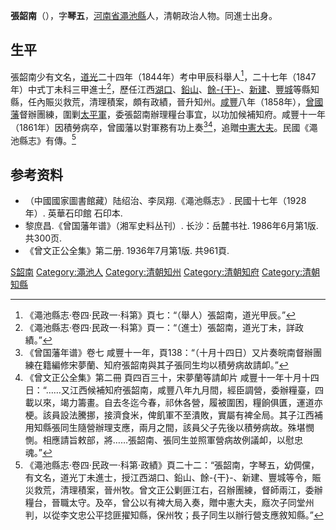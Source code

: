 '''張韶南'''（{{bd|？||1861年|catIdx=Z張}}），字'''琴五'''，[[河南省|河南省]][[澠池縣|澠池縣]]人，清朝政治人物。同進士出身。

==生平==
張韶南少有文名，[[道光|道光]]二十四年（1844年）考中甲辰科舉人<ref>《澠池縣志·卷四·民政一·科第》頁七：“（舉人）張韶南，道光甲辰。”</ref>，二十七年（1847年）中式丁未科三甲進士<ref>《澠池縣志·卷四·民政一·科第》頁一：“（進士）張韶南，道光丁未，詳政績。”</ref>，歷任江西[[湖口縣|湖口]]、[[鉛山|鉛山]]、[[餘干|餘-{干}-]]、[[新建|新建]]、[[豐城|豐城]]等縣知縣，任內賑災救荒，清理積案，頗有政績，晉升知州。[[咸豐_(年號)|咸豐]]八年（1858年），[[曾國藩|曾國藩]]督辦團練，圍剿[[太平軍|太平軍]]，委張韶南辦理糧台事宜，以功加候補知府。咸豐十一年（1861年）因積勞病卒，曾國藩以對軍務有功上奏<ref>《曾国藩年谱》卷七 咸豐十一年，頁138：“（十月十四日）又片奏皖南督辦團練在籍編修宋夢蘭、知府張韶南與其子張同生均以積勞病故請卹。”</ref><ref>《曾文正公全集》第二冊 頁四百三十，宋夢蘭等請卹片 咸豐十一年十月十四日：“……又江西候補知府張韶南，咸豐八年九月間，經臣調營，委辦糧臺，四載以來，竭力籌畫。自去冬迄今春，祁休各營，履被圍困，糧餉俱匱，運道亦梗。該員設法騰挪，接濟食米，俾飢軍不至潰敗，實屬有裨全局。其子江西補用知縣張同生隨營辦理支應，兩月之間，該員父子先後以積勞病故。殊堪憫惻。相應請旨敕部，將……張韶南、張同生並照軍營病故例議卹，以慰忠魂。”</ref>，追贈[[中憲大夫|中憲大夫]]。民國《澠池縣志》有傳。<ref>《澠池縣志·卷四·民政一·科第·政績》頁二十二：“張韶南，字琴五，幼倜儻，有文名，道光丁未進士，授江西湖口、鉛山、餘-{干}-、新建、豐城等令，賑災救荒，清理積案，晉州牧。曾文正公剿匪江右，召辦團練，督師兩江，委辦糧台，晉職太守。及卒，曾公以有裨大局入奏，贈中憲大夫，廕次子同堂州判，以從李文忠公平捻匪擢知縣，保州牧；長子同生以辦行營支應敘知縣。”</ref>

== 参考资料 ==
{{reflist}}

*（中國國家圖書館藏）陆绍治、李凤翔.《澠池縣志》. 民國十七年（1928年）. 英華石印館 石印本.
* 黎庶昌.《曾国藩年谱》（湘军史料丛刊）. 长沙：岳麓书社. 1986年6月第1版. 共300页. 
*《曾文正公全集》第二册. 1936年7月第1版. 共961頁.

{{道光二十七年丁未科殿試金榜}}

{{Authority control}}

{{DEFAULTSORT:Zhang張}}
[[Category:張姓|S韶南]]
[[Category:澠池人|Category:澠池人]]
[[Category:清朝知州|Category:清朝知州]]
[[Category:清朝知府|Category:清朝知府]]
[[Category:清朝知縣|Category:清朝知縣]]


{{清朝人物小作品}}